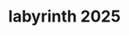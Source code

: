 ---
title: labyrinth 2025
description: The annual treasure hunt held by GDG
start_date: April 3 2025
is_important: true
is_visible: true
is_pinned: false
tags:
- SvelteKit
- Supabase
- Golang
- Python
- Quartz
repository_url: https://github.com/lalitm1004/labyrinth-2025
---